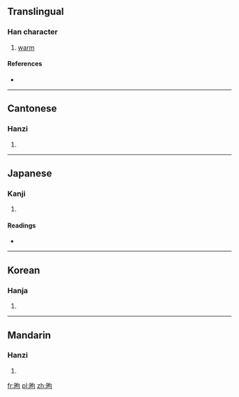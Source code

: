 ==Translingual==

===Han character===
{{Han char|rn=72|rad=日|as=05|sn=9|four=6702<sub>0</sub>|canj=日心口 (APR)}}

# [[warm]]

====References====
* {{Han ref|kx=0493.190|dkj=13852|dj=0857.070|hdz=21502.090|uh=662B|ud=26155|bh=CEF3|bd=52979}}

----

==Cantonese==

===Hanzi===
{{yue-hanzi|jyut=|y=heui2}}

# {{defn|Cantonese|sort=日05}}

----

==Japanese==

===Kanji===
{{ja-kanji|grade=|rs=日05}}

# {{defn|Japanese|sort=日05}}

====Readings====
* {{ja-readings|on=[[く]] (ku), [[きょう]] (kyō)|kun=[[あたたか]] (atataka)}}

----

==Korean==

===Hanja===
{{ko-hanja|hangeul=구|eumhun=|rv=gu|mr=ku|y=kwu}}

# {{defn|Korean|sort=日05}}

----

==Mandarin==

===Hanzi===
{{cmn-hanzi|pin=[[xǔ]] ([[xu3]])|wg=hsü<sup>3</sup>}}

# {{defn|Mandarin|sort=日05}}

[[fr:昫]]
[[pl:昫]]
[[zh:昫]]